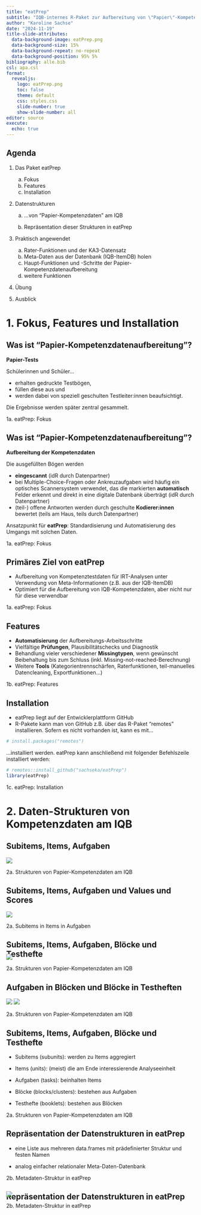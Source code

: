 ---
title: "eatPrep"
subtitle: "IQB-internes R-Paket zur Aufbereitung von \"Papier\"-Kompetenzdaten"
author: "Karoline Sachse"
date: "2024-11-19"
title-slide-attributes:
  data-background-image: eatPrep.png
  data-background-size: 15%
  data-background-repeat: no-repeat
  data-background-position: 95% 5%
bibliography: alle.bib
csl: apa.csl
format: 
  revealjs:
    logo: eatPrep.png
    toc: false
    theme: default
    css: styles.css
    slide-number: true
    show-slide-number: all        
editor: source
execute:
  echo: true
---

## Agenda {.smaller}

1.  Das Paket eatPrep

    a)  Fokus
    b)  Features
    c)  Installation

2.  Datenstrukturen

    a.  ...von "Papier-Kompetenzdaten" am IQB

    b.  Repräsentation dieser Strukturen in eatPrep

3.  Praktisch angewendet

    a)  Rater-Funktionen und der KA3-Datensatz
    b)  Meta-Daten aus der Datenbank (IQB-ItemDB) holen
    c)  Haupt-Funktionen und -Schritte der Papier-Kompetenzdatenaufbereitung
    d)  weitere Funktionen

4.  Übung

5.  Ausblick

# 1. Fokus, Features und Installation

## Was ist "Papier-Kompetenzdatenaufbereitung"? {.smaller}

**Papier-Tests**

Schülerinnen und Schüler...

-   erhalten gedruckte Testbögen,
-   füllen diese aus und
-   werden dabei von speziell geschulten Testleiter:innen beaufsichtigt.

Die Ergebnisse werden später zentral gesammelt.

::: footer
1a. eatPrep: Fokus
:::

## Was ist "Papier-Kompetenzdatenaufbereitung"? {.smaller}

**Aufbereitung der Kompetenzdaten**

Die ausgefüllten Bögen werden

-   **eingescannt** (idR durch Datenpartner)
-   bei Multiple-Choice-Fragen oder Ankreuzaufgaben wird häufig ein optisches Scannersystem verwendet, das die markierten **automatisch** Felder erkennt und direkt in eine digitale Datenbank überträgt (idR durch Datenpartner)
-   (teil-) offene Antworten werden durch geschulte **Kodierer:innen** bewertet (teils am Haus, teils durch Datenpartner)

Ansatzpunkt für **eatPrep**: Standardisierung und Automatisierung des Umgangs mit solchen Daten.

::: footer
1a. eatPrep: Fokus
:::

## Primäres Ziel von eatPrep {.smaller}

-   Aufbereitung von Kompetenztestdaten für IRT-Analysen unter Verwendung von Meta-Informationen (z.B. aus der IQB-ItemDB)
-   Optimiert für die Aufbereitung von IQB-Kompetenzdaten, aber nicht nur für diese verwendbar

::: footer
1a. eatPrep: Fokus
:::

## Features

-   **Automatisierung** der Aufbereitungs-Arbeitsschritte
-   Vielfältige **Prüfungen**, Plausibilitätschecks und Diagnostik
-   Behandlung vieler verschiedener **Missingtypen**, wenn gewünscht Beibehaltung bis zum Schluss (inkl. Missing-not-reached-Berechnung)
-   Weitere **Tools** (Kategorientrennschärfen, Raterfunktionen, teil-manuelles Datencleaning, Exportfunktionen…)

::: footer
1b. eatPrep: Features
:::

## Installation

-   eatPrep liegt auf der Entwicklerplattform GitHub
-   R-Pakete kann man von GitHub z.B. über das R-Paket "remotes" installieren. Sofern es nicht vorhanden ist, kann es mit...

```{r remotes}
# install.packages("remotes")

```

...installiert werden. eatPrep kann anschließend mit folgender Befehlszeile installiert werden:

```{r eatprep}
# remotes::install_github("sachseka/eatPrep")
library(eatPrep)
```

::: footer
1c. eatPrep: Installation
:::

# 2. Daten-Strukturen von Kompetenzdaten am IQB

## Subitems, Items, Aufgaben {.smaller}

![](pics/cyclehire4.jpg){fig-width="60%" fig-align="center"}

::: footer
2a. Strukturen von Papier-Kompetenzdaten am IQB
:::

## Subitems, Items, Aufgaben und Values und Scores {.smaller}

![](pics/cyclehire1.jpg){fig-width="60%" fig-align="center"}

::: footer
2a. Subitems in Items in Aufgaben
:::

## Subitems, Items, Aufgaben, Blöcke und Testhefte {.smaller}

::: {style="margin-top: -30px;"}
![](pics/structure.jpg){fig-width="60%" fig-align="center"}
:::

::: footer
2a. Strukturen von Papier-Kompetenzdaten am IQB
:::

## Aufgaben in Blöcken und Blöcke in Testheften {.smaller}

<img src="pics/ainb.jpg"/> <img src="pics/bint.jpg"/>

::: footer
2a. Strukturen von Papier-Kompetenzdaten am IQB
:::

## Subitems, Items, Aufgaben, Blöcke und Testhefte {.smaller}

-   Subitems (subunits): werden zu Items aggregiert

-   Items (units): (meist) die am Ende interessierende Analyseeinheit

-   Aufgaben (tasks): beinhalten Items

-   Blöcke (blocks/clusters): bestehen aus Aufgaben

-   Testhefte (booklets): bestehen aus Blöcken

::: footer
2a. Strukturen von Papier-Kompetenzdaten am IQB
:::

## Repräsentation der Datenstrukturen in eatPrep {.smaller}

-   eine Liste aus mehreren data.frames mit prädefinierter Struktur und festen Namen

-   analog einfacher relationaler Meta-Daten-Datenbank

::: footer
2b. Metadaten-Struktur in eatPrep
:::

## Repräsentation der Datenstrukturen in eatPrep {.smaller}

:::: {style="margin-top: -45px;"}
![](pics/inputList3.jpg){fig-width="59%" fig-align="center"}

::: footer
2b. Metadaten-Struktur in eatPrep
:::

<!-- ## Vorstellungsrunde -->

<!-- 30 Sekunden pro Person: -->

<!-- -   Name -->

<!-- -   Projekt -->

<!-- -   Habt ihr schon mal selbst Kompetenzdaten (Papier) aufbereitet? -->

<!-- -   Wenn ja, händisch oder mit eatPrep? -->
::::
